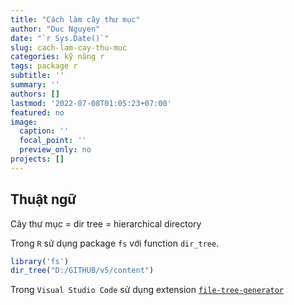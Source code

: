```yaml
---
title: "Cách làm cây thư mục"
author: "Duc Nguyen"
date: "`r Sys.Date()`"
slug: cach-lam-cay-thu-muc
categories: kỹ năng r
tags: package r
subtitle: ''
summary: ''
authors: []
lastmod: '2022-07-08T01:05:23+07:00'
featured: no
image:
  caption: ''
  focal_point: ''
  preview_only: no
projects: []
---
```


## Thuật ngữ

Cây thư mục = dir tree = hierarchical directory

Trong `R` sử dụng package `fs` với function `dir_tree`.

```r
library('fs')
dir_tree("D:/GITHUB/v5/content")
```

Trong `Visual Studio Code` sử dụng extension [`file-tree-generator`](https://marketplace.visualstudio.com/items?itemName=Shinotatwu-DS.file-tree-generator)